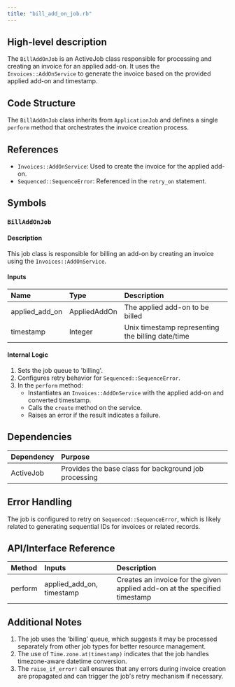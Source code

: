 ```yaml
---
title: "bill_add_on_job.rb"
---
```


## High-level description
The `BillAddOnJob` is an ActiveJob class responsible for processing and creating an invoice for an applied add-on. It uses the `Invoices::AddOnService` to generate the invoice based on the provided applied add-on and timestamp.

## Code Structure
The `BillAddOnJob` class inherits from `ApplicationJob` and defines a single `perform` method that orchestrates the invoice creation process.

## References
- `Invoices::AddOnService`: Used to create the invoice for the applied add-on.
- `Sequenced::SequenceError`: Referenced in the `retry_on` statement.

## Symbols

### `BillAddOnJob`
#### Description
This job class is responsible for billing an add-on by creating an invoice using the `Invoices::AddOnService`.

#### Inputs
| Name | Type | Description |
|:-----|:-----|:------------|
| applied_add_on | AppliedAddOn | The applied add-on to be billed |
| timestamp | Integer | Unix timestamp representing the billing date/time |

#### Internal Logic
1. Sets the job queue to 'billing'.
2. Configures retry behavior for `Sequenced::SequenceError`.
3. In the `perform` method:
   - Instantiates an `Invoices::AddOnService` with the applied add-on and converted timestamp.
   - Calls the `create` method on the service.
   - Raises an error if the result indicates a failure.

## Dependencies
| Dependency | Purpose |
|:-----------|:--------|
| ActiveJob | Provides the base class for background job processing |

## Error Handling
The job is configured to retry on `Sequenced::SequenceError`, which is likely related to generating sequential IDs for invoices or related records.

## API/Interface Reference
| Method | Inputs | Description |
|:-------|:-------|:------------|
| perform | applied_add_on, timestamp | Creates an invoice for the given applied add-on at the specified timestamp |

## Additional Notes
1. The job uses the 'billing' queue, which suggests it may be processed separately from other job types for better resource management.
2. The use of `Time.zone.at(timestamp)` indicates that the job handles timezone-aware datetime conversion.
3. The `raise_if_error!` call ensures that any errors during invoice creation are propagated and can trigger the job's retry mechanism if necessary.